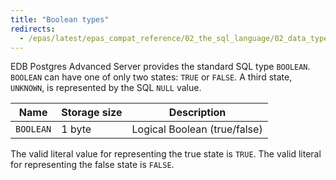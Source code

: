```yaml
---
title: "Boolean types"
redirects:
  - /epas/latest/epas_compat_reference/02_the_sql_language/02_data_types/05_boolean_type/ #generated for docs/epas/reorg-role-use-case-mode
---
```


<div id="boolean_type" class="registered_link"></div>

EDB Postgres Advanced Server provides the standard SQL type `BOOLEAN`. `BOOLEAN` can have one of only two states: `TRUE` or `FALSE`. A third state, `UNKNOWN`, is represented by the SQL `NULL` value.

| Name      | Storage size | Description                  |
| --------- | ------------ | ---------------------------- |
| `BOOLEAN` | 1 byte       | Logical Boolean (true/false) |

The valid literal value for representing the true state is `TRUE`. The valid literal for representing the false state is `FALSE`.
